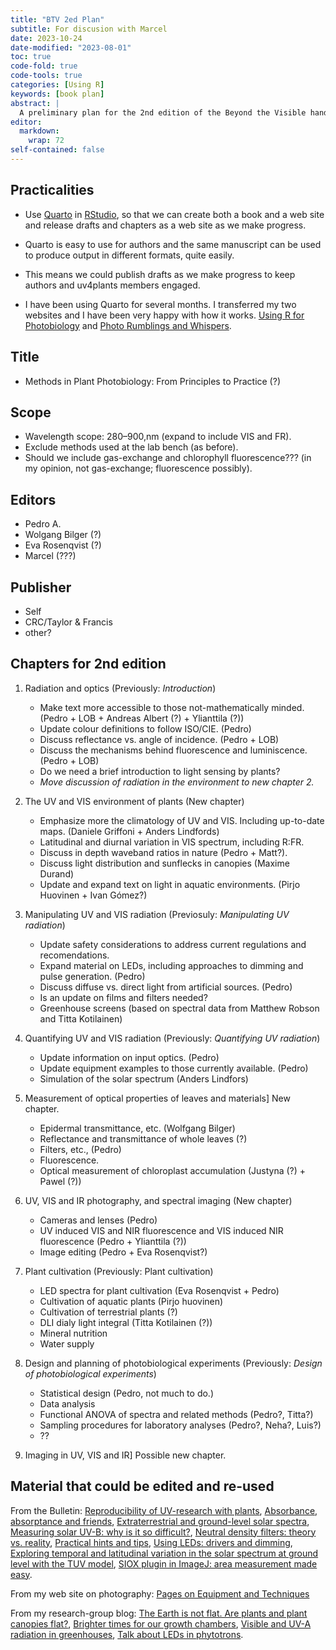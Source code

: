 ```yaml
---
title: "BTV 2ed Plan"
subtitle: For discusion with Marcel
date: 2023-10-24
date-modified: "2023-08-01"
toc: true
code-fold: true
code-tools: true
categories: [Using R]
keywords: [book plan]
abstract: |
  A preliminary plan for the 2nd edition of the Beyond the Visible handbook.
editor: 
  markdown: 
    wrap: 72
self-contained: false
---
```


## Practicalities

-   Use [Quarto](https://quarto.org/docs/get-started/) in
    [RStudio](https://posit.co/downloads/), so that we can create both a
    book and a web site and release drafts and chapters as a web site as
    we make progress.

-   Quarto is easy to use for authors and the same manuscript can be
    used to produce output in different formats, quite easily.

-   This means we could publish drafts as we make progress to keep
    authors and uv4plants members engaged.

-   I have been using Quarto for several months. I transferred my two
    websites and I have been very happy with how it works. [Using R for
    Photobiology](https://www.r4photobiology.info/) and [Photo Rumblings
    and Whispers](https://www.photo-spectrum.info/).

## Title

-   Methods in Plant Photobiology: From Principles to Practice (?)

## Scope

-   Wavelength scope: 280--900,nm (expand to include VIS and FR).
-   Exclude methods used at the lab bench (as before).
-   Should we include gas-exchange and chlorophyll fluorescence??? (in
    my opinion, not gas-exchange; fluorescence possibly).

## Editors

-   Pedro A.
-   Wolgang Bilger (?)
-   Eva Rosenqvist (?)
-   Marcel (???)

## Publisher

-   Self
-   CRC/Taylor & Francis
-   other?

## Chapters for 2nd edition

1.  Radiation and optics (Previously: *Introduction*)

    -   Make text more accessible to those not-mathematically minded.
        (Pedro + LOB + Andreas Albert (?) + Ylianttila (?))
    -   Update colour definitions to follow ISO/CIE. (Pedro)
    -   Discuss reflectance vs. angle of incidence. (Pedro + LOB)
    -   Discuss the mechanisms behind fluorescence and luminiscence.
        (Pedro + LOB)
    -   Do we need a brief introduction to light sensing by plants?
    -   *Move discussion of radiation in the environment to new chapter
        2.*

2.  The UV and VIS environment of plants (New chapter)

    -   Emphasize more the climatology of UV and VIS. Including
        up-to-date maps. (Daniele Griffoni + Anders Lindfords)
    -   Latitudinal and diurnal variation in VIS spectrum, including
        R:FR.
    -   Discuss in depth waveband ratios in nature (Pedro + Matt?).
    -   Discuss light distribution and sunflecks in canopies (Maxime
        Durand)
    -   Update and expand text on light in aquatic environments. (Pirjo
        Huovinen + Ivan Gómez?)

3.  Manipulating UV and VIS radiation (Previosuly: *Manipulating UV
    radiation*)

    -   Update safety considerations to address current regulations and
        recomendations.
    -   Expand material on LEDs, including approaches to dimming and
        pulse generation. (Pedro)
    -   Discuss diffuse vs. direct light from artificial sources.
        (Pedro)
    -   Is an update on films and filters needed?
    -   Greenhouse screens (based on spectral data from Matthew Robson
        and Titta Kotilainen)

4.  Quantifying UV and VIS radiation (Previously: *Quantifying UV
    radiation*)

    -   Update information on input optics. (Pedro)
    -   Update equipment examples to those currently available. (Pedro)
    -   Simulation of the solar spectrum (Anders Lindfors)

5.  Measurement of optical properties of leaves and materials\] New
    chapter.

    -   Epidermal transmittance, etc. (Wolfgang Bilger)
    -   Reflectance and transmittance of whole leaves (?)
    -   Filters, etc., (Pedro)
    -   Fluorescence.
    -   Optical measurement of chloroplast accumulation (Justyna (?) +
        Pawel (?))

6.  UV, VIS and IR photography, and spectral imaging (New chapter)

    -   Cameras and lenses (Pedro)
    -   UV induced VIS and NIR fluorescence and VIS induced NIR
        fluorescence (Pedro + Ylianttila (?))
    -   Image editing (Pedro + Eva Rosenqvist?)

7.  Plant cultivation (Previously: Plant cultivation)

    -   LED spectra for plant cultivation (Eva Rosenqvist + Pedro)
    -   Cultivation of aquatic plants (Pirjo huovinen)
    -   Cultivation of terrestrial plants (?)
    -   DLI dialy light integral (Titta Kotilainen (?))
    -   Mineral nutrition
    -   Water supply

8.  Design and planning of photobiological experiments (Previously:
    *Design of photobiological experiments*)

    -   Statistical design (Pedro, not much to do.)
    -   Data analysis
    -   Functional ANOVA of spectra and related methods (Pedro?, Titta?)
    -   Sampling procedures for laboratory analyses (Pedro?, Neha?,
        Luis?)
    -   ??

9.  Imaging in UV, VIS and IR\] Possible new chapter.

## Material that could be edited and re-used

From the Bulletin: [Reproducibility of UV-research with
plants](https://doi.org/10.19232/uv4pb.2020.1.24), [Absorbance,
absorptance and friends](https://doi.org/10.19232/uv4pb.2020.1.12),
[Extraterrestrial and ground-level solar
spectra](https://doi.org/10.19232/uv4pb.2020.1.25), [Measuring solar
UV-B: why is it so
difficult?](https://doi.org/10.19232/uv4pb.2016.1.14), [Neutral density
filters: theory vs. reality](https://doi.org/10.19232/uv4pb.2019.1.15),
[Practical hints and tips](https://doi.org/10.19232/uv4pb.2019.1.30),
[Using LEDs: drivers and
dimming](https://doi.org/10.19232/uv4pb.2018.1.12), [Exploring temporal
and latitudinal variation in the solar spectrum at ground level with the
TUV model](https://doi.org/10.19232/uv4pb.2018.2.14), [SIOX plugin in
ImageJ: area measurement made
easy](https://doi.org/10.19232/uv4pb.2016.2.11).

From my web site on photography: [Pages on Equipment and
Techniques](https://www.photo-spectrum.info/pages.html)

From my research-group blog: [The Earth is not flat. Are plants and
plant canopies
flat?](https://blogs.helsinki.fi/senpep-blog/2022/12/the-earth-is-not-flat-are-plants-and-plant-canopies-flat/),
[Brighter times for our growth
chambers](https://blogs.helsinki.fi/senpep-blog/2021/10/bright-times-for-our-growth-chambers/),
[Visible and UV-A radiation in
greenhouses](https://blogs.helsinki.fi/senpep-blog/2018/05/visible-and-uv-a-radiation-in-greenhouses/),
[Talk about LEDs in
phytotrons](https://blogs.helsinki.fi/senpep-blog/2014/12/talk-leds/).
